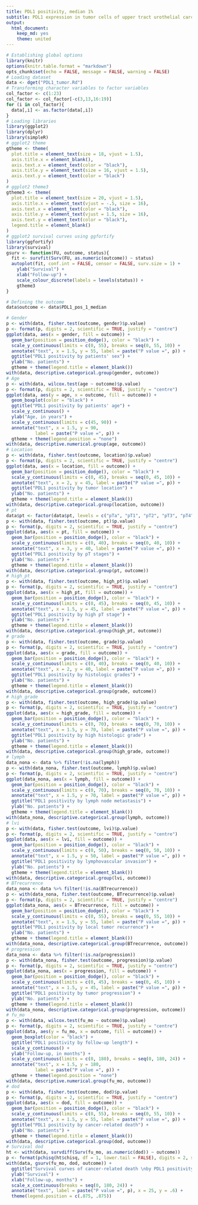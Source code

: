 ```yaml
---
title: PDL1 positivity, median 1%
subtitle: PDL1 expression in tumor cells of upper tract urothelial carcinoma
output: 
  html_document: 
    keep_md: yes
    theme: united
---
```


```r
# Establishing global options
library(knitr)
options(knitr.table.format = "markdown")
opts_chunk$set(echo = FALSE, message = FALSE, warning = FALSE)
# Loading dataset
data <- dget("PDL1_tumor.Rd")
# Transforming character variables to factor variables
col_factor <- c(1:23)
col_factor <- col_factor[-c(3,13,16:19)]
for (i in col_factor){
  data[,i] <- as.factor(data[,i])
}
# Loading libraries
library(ggplot2)
library(dplyr)
library(simpleR)
# ggplot2 theme
gtheme <- theme(
  plot.title = element_text(size = 18, vjust = 1.5),
  axis.title.x = element_blank(),
  axis.text.x = element_text(color = "black"),
  axis.title.y = element_text(size = 16, vjust = 1.5),
  axis.text.y = element_text(color = "black")
)
# ggplot2 theme3
gtheme3 <- theme(
  plot.title = element_text(size = 20, vjust = 1.5),
  axis.title.x = element_text(vjust = -.5, size = 16),
  axis.text.x = element_text(color = "black"),
  axis.title.y = element_text(vjust = 1.5, size = 16),
  axis.text.y = element_text(color = "black"),
  legend.title = element_blank()
)
# ggplot2 survival curves using ggfortify
library(ggfortify)
library(survival)
gsurv <- function(FU, outcome, status){
  fit <- survfit(Surv(FU, as.numeric(outcome)) ~ status)
  autoplot(fit, conf.int = FALSE, censor = FALSE, surv.size = 1) +
    ylab("Survival") +
    xlab("Follow-up") +
    scale_colour_discrete(labels = levels(status)) +
    gtheme3
}
```

```r
# Defining the outcome
data$outcome <- data$PDL1_pos_1_median
```


```r
# Gender
p <- with(data, fisher.test(outcome, gender)$p.value)
p <- format(p, digits = 2, scientific = TRUE, justify = "centre")
ggplot(data, aes(x = gender, fill = outcome)) +
  geom_bar(position = position_dodge(), color = "black") +
  scale_y_continuous(limits = c(0, 55), breaks = seq(0, 55, 10)) +
  annotate("text", x = 1.5, y = 55, label = paste("P value =", p)) +
  ggtitle("PDL1 positivity by patients' sex") +
  ylab("No. patients") +
  gtheme + theme(legend.title = element_blank())
with(data, descriptive.categorical.group(gender, outcome))
# Age
p <- with(data, wilcox.test(age ~ outcome)$p.value)
p <- format(p, digits = 2, scientific = TRUE, justify = "centre")
ggplot(data, aes(y = age, x = outcome, fill = outcome)) +
  geom_boxplot(color = "black") +
  ggtitle("PDL1 positivity by patients' age") +
  scale_y_continuous() +
  ylab("Age, in years") +
  scale_y_continuous(limits = c(45, 90)) +
  annotate("text", x = 1.5, y = 90,
           label = paste("P value =", p)) +
  gtheme + theme(legend.position = "none")
with(data, descriptive.numerical.group(age, outcome))
# Location
p <- with(data, fisher.test(outcome, location)$p.value)
p <- format(p, digits = 2, scientific = TRUE, justify = "centre")
ggplot(data, aes(x = location, fill = outcome)) +
  geom_bar(position = position_dodge(), color = "black") +
  scale_y_continuous(limits = c(0, 45), breaks = seq(0, 45, 10)) +
  annotate("text", x = 2, y = 45, label = paste("P value =", p)) +
  ggtitle("PDL1 positivity by tumor location") +
  ylab("No. patients") +
  gtheme + theme(legend.title = element_blank())
with(data, descriptive.categorical.group(location, outcome))
# pt
data$pt <- factor(data$pt, levels = c("pTa", "pT1", "pT2", "pT3", "pT4"))
p <- with(data, fisher.test(outcome, pt)$p.value)
p <- format(p, digits = 2, scientific = TRUE, justify = "centre")
ggplot(data, aes(x = pt, fill = outcome)) +
  geom_bar(position = position_dodge(), color = "black") +
  scale_y_continuous(limits = c(0, 40), breaks = seq(0, 40, 10)) +
  annotate("text", x = 3, y = 40, label = paste("P value =", p)) +
  ggtitle("PDL1 positivity by pT stages") +
  ylab("No. patients") +
  gtheme + theme(legend.title = element_blank())
with(data, descriptive.categorical.group(pt, outcome))
# high_pt
p <- with(data, fisher.test(outcome, high_pt)$p.value)
p <- format(p, digits = 2, scientific = TRUE, justify = "centre")
ggplot(data, aes(x = high_pt, fill = outcome)) +
  geom_bar(position = position_dodge(), color = "black") +
  scale_y_continuous(limits = c(0, 45), breaks = seq(0, 45, 10)) +
  annotate("text", x = 1.5, y = 45, label = paste("P value =", p)) +
  ggtitle("PDL1 positivity by high pT stage") +
  ylab("No. patients") +
  gtheme + theme(legend.title = element_blank())
with(data, descriptive.categorical.group(high_pt, outcome))
# grade
p <- with(data, fisher.test(outcome, grade)$p.value)
p <- format(p, digits = 2, scientific = TRUE, justify = "centre")
ggplot(data, aes(x = grade, fill = outcome)) +
  geom_bar(position = position_dodge(), color = "black") +
  scale_y_continuous(limits = c(0, 40), breaks = seq(0, 40, 10)) +
  annotate("text", x = 2, y = 40, label = paste("P value =", p)) +
  ggtitle("PDL1 positivity by histologic grades") +
  ylab("No. patients") +
  gtheme + theme(legend.title = element_blank())
with(data, descriptive.categorical.group(grade, outcome))
# high_grade
p <- with(data, fisher.test(outcome, high_grade)$p.value)
p <- format(p, digits = 2, scientific = TRUE, justify = "centre")
ggplot(data, aes(x = high_grade, fill = outcome)) +
  geom_bar(position = position_dodge(), color = "black") +
  scale_y_continuous(limits = c(0, 70), breaks = seq(0, 70, 10)) +
  annotate("text", x = 1.5, y = 70, label = paste("P value =", p)) +
  ggtitle("PDL1 positivity by high histologic grade") +
  ylab("No. patients") +
  gtheme + theme(legend.title = element_blank())
with(data, descriptive.categorical.group(high_grade, outcome))
# lymph
data_nona <- data %>% filter(!is.na(lymph))
p <- with(data_nona, fisher.test(outcome, lymph)$p.value)
p <- format(p, digits = 2, scientific = TRUE, justify = "centre")
ggplot(data_nona, aes(x = lymph, fill = outcome)) +
  geom_bar(position = position_dodge(), color = "black") +
  scale_y_continuous(limits = c(0, 70), breaks = seq(0, 70, 10)) +
  annotate("text", x = 1.5, y = 70, label = paste("P value =", p)) +
  ggtitle("PDL1 positivity by lymph node metastasis") +
  ylab("No. patients") +
  gtheme + theme(legend.title = element_blank())
with(data_nona, descriptive.categorical.group(lymph, outcome))
# lvi
p <- with(data, fisher.test(outcome, lvi)$p.value)
p <- format(p, digits = 2, scientific = TRUE, justify = "centre")
ggplot(data, aes(x = lvi, fill = outcome)) +
  geom_bar(position = position_dodge(), color = "black") +
  scale_y_continuous(limits = c(0, 50), breaks = seq(0, 50, 10)) +
  annotate("text", x = 1.5, y = 50, label = paste("P value =", p)) +
  ggtitle("PDL1 positivity by lymphovascular invasion") +
  ylab("No. patients") +
  gtheme + theme(legend.title = element_blank())
with(data, descriptive.categorical.group(lvi, outcome))
# BTrecurrence
data_nona <- data %>% filter(!is.na(BTrecurrence))
p <- with(data_nona, fisher.test(outcome, BTrecurrence)$p.value)
p <- format(p, digits = 2, scientific = TRUE, justify = "centre")
ggplot(data_nona, aes(x = BTrecurrence, fill = outcome)) +
  geom_bar(position = position_dodge(), color = "black") +
  scale_y_continuous(limits = c(0, 55), breaks = seq(0, 55, 10)) +
  annotate("text", x = 1.5, y = 55, label = paste("P value =", p)) +
  ggtitle("PDL1 positivity by local tumor recurrence") +
  ylab("No. patients") +
  gtheme + theme(legend.title = element_blank())
with(data_nona, descriptive.categorical.group(BTrecurrence, outcome))
# progression
data_nona <- data %>% filter(!is.na(progression))
p <- with(data_nona, fisher.test(outcome, progression)$p.value)
p <- format(p, digits = 2, scientific = TRUE, justify = "centre")
ggplot(data_nona, aes(x = progression, fill = outcome)) +
  geom_bar(position = position_dodge(), color = "black") +
  scale_y_continuous(limits = c(0, 45), breaks = seq(0, 45, 10)) +
  annotate("text", x = 1.5, y = 45, label = paste("P value =", p)) +
  ggtitle("PDL1 positivity by tumor progression") +
  ylab("No. patients") +
  gtheme + theme(legend.title = element_blank())
with(data_nona, descriptive.categorical.group(progression, outcome))
# fu_mo
p <- with(data, wilcox.test(fu_mo ~ outcome)$p.value)
p <- format(p, digits = 2, scientific = TRUE, justify = "centre")
ggplot(data, aes(y = fu_mo, x = outcome, fill = outcome)) +
  geom_boxplot(color = "black") +
  ggtitle("PDL1 positivity by follow-up length") +
  scale_y_continuous() +
  ylab("Follow-up, in months") +
  scale_y_continuous(limits = c(0, 180), breaks = seq(0, 180, 24)) +
  annotate("text", x = 1.5, y = 180,
           label = paste("P value =", p)) +
  gtheme + theme(legend.position = "none")
with(data, descriptive.numerical.group(fu_mo, outcome))
# dod
p <- with(data, fisher.test(outcome, dod)$p.value)
p <- format(p, digits = 2, scientific = TRUE, justify = "centre")
ggplot(data, aes(x = dod, fill = outcome)) +
  geom_bar(position = position_dodge(), color = "black") +
  scale_y_continuous(limits = c(0, 55), breaks = seq(0, 55, 10)) +
  annotate("text", x = 1.5, y = 55, label = paste("P value =", p)) +
  ggtitle("PDL1 positivity by cancer-related death") +
  ylab("No. patients") +
  gtheme + theme(legend.title = element_blank())
with(data, descriptive.categorical.group(dod, outcome))
# Survival dod
ht <- with(data, survdiff(Surv(fu_mo, as.numeric(dod)) ~ outcome))
p <- format(pchisq(ht$chisq, df = 1, lower.tail = FALSE), digits = 2, scientific = TRUE, justify = "centre")
with(data, gsurv(fu_mo, dod, outcome)) +
  ggtitle("Survival curves of cancer-related death \nby PDL1 positivity") +
  ylab("Survival") +
  xlab("Follow-up, months") +
  scale_x_continuous(breaks = seq(0, 180, 24)) +
  annotate("text", label = paste("P value =", p), x = 25, y = .6) +
  theme(legend.position = c(.875, .875))
```

